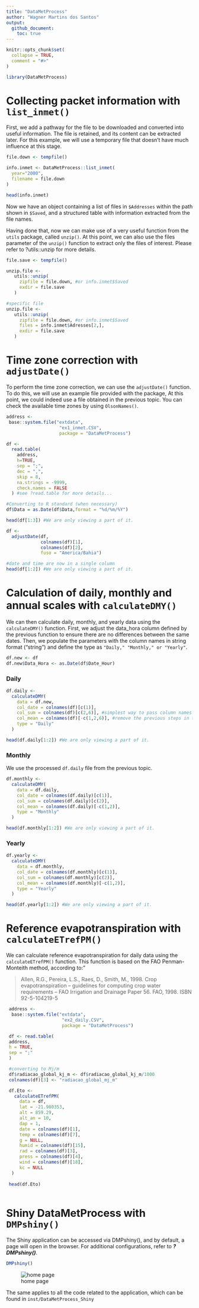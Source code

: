 ```yaml
---
title: "DataMetProcess"
author: "Wagner Martins dos Santos"
output: 
  github_document:
    toc: true
---
```


```r
knitr::opts_chunk$set(
  collapse = TRUE,
  comment = "#>"
)
```

```r
library(DataMetProcess)
```

# Collecting packet information with `list_inmet()`

First, we add a pathway for the file to be downloaded and converted into useful information. The file is retained, and its content can be extracted later. For this example, we will use a temporary file that doesn't have much influence at this stage.

```r
file.down <- tempfile()

info.inmet <- DataMetProcess::list_inmet(
  year="2000",
  filename = file.down
)

head(info.inmet)
```

Now we have an object containing a list of files in `$Addresses` within the path shown in `$Saved`, and a structured table with information extracted from the file names.

Having done that, now we can make use of a very useful function from the `utils` package, called `unzip()`. At this point, we can also use the files parameter of the `unzip()` function to extract only the files of interest. Please refer to ?utils::unzip for more details.

```r

file.save <- tempfile()

unzip.file <-
   utils::unzip(
     zipfile = file.down, #or info.inmet$Saved
     exdir = file.save
   )

#specific file
unzip.file <-
   utils::unzip(
     zipfile = file.down, #or info.inmet$Saved
     files = info.inmet$Adresses[2,],
     exdir = file.save
   )
```

# Time zone correction with `adjustDate()`

To perform the time zone correction, we can use the `adjustDate()` function. To do this, we will use an example file provided with the package, At this point, we could indeed use a file obtained in the previous topic. You can check the available time zones by using `OlsonNames()`.

```r
address <-
 base::system.file("extdata",
                    "ex1_inmet.CSV",
                    package = "DataMetProcess")

df <-
  read.table(
    address,
    h=TRUE,
    sep = ";",
    dec = ",",
    skip = 8, 
    na.strings = -9999,
    check.names = FALSE
  ) #see ?read.table for more details...

#Converting to R standard (when necessary)
df$Data = as.Date(df$Data,format = "%d/%m/%Y")

head(df[1:3]) #We are only viewing a part of it.

df <-
  adjustDate(df,
             colnames(df)[1],
             colnames(df)[2],
             fuso = "America/Bahia")

#date and time are now in a single column
head(df[1:2]) #We are only viewing a part of it.
```

# Calculation of daily, monthly and annual scales with `calculateDMY()`

We can then calculate daily, monthly, and yearly data using the `calculateDMY()` function. First, we adjust the data_hora column defined by the previous function to ensure there are no differences between the same dates. Then, we populate the parameters with the column names in string format ("string") and define the type as `"Daily," "Monthly," or "Yearly"`.

```r
df.new <- df
df.new$Data_Hora <- as.Date(df$Date_Hour)
```

### Daily

```r
df.daily <-
  calculateDMY(
    data = df.new,
    col_date = colnames(df)[c(1)],
    col_sum = colnames(df)[c(2,6)], #simplest way to pass column names as string
    col_mean = colnames(df)[-c(1,2,6)], #remove the previous steps in the parameter above
    type = "Daily"
  )

head(df.daily[1:2]) #We are only viewing a part of it.

```

### Monthly

We use the processed `df.daily` file from the previous topic.

```r
df.monthly <-
  calculateDMY(
    data = df.daily,
    col_date = colnames(df.daily)[c(1)],
    col_sum = colnames(df.daily)[c(2)],
    col_mean = colnames(df.daily)[-c(1,2)],
    type = "Monthly"
  )

head(df.monthly[1:2]) #We are only viewing a part of it.

```

### Yearly

```r
df.yearly <-
  calculateDMY(
    data = df.monthly,
    col_date = colnames(df.monthly)[c(1)],
    col_sum = colnames(df.monthly)[c(2)],
    col_mean = colnames(df.monthly)[-c(1,2)],
    type = "Yearly"
  )

head(df.yearly[1:2]) #We are only viewing a part of it.
```

# Reference evapotranspiration with `calculateETrefPM()`

We can calculate reference evapotranspiration for daily data using the `calculateETrefPM()` function. This function is based on the FAO Penman-Monteith method, according to:"

> Allen, R.G., Pereira, L.S., Raes, D., Smith, M., 1998. Crop evapotranspiration – guidelines for computing crop water requirements – FAO Irrigation and Drainage Paper 56. FAO, 1998. ISBN 92-5-104219-5

```r
 address <-
  base::system.file("extdata",
                     "ex2_daily.CSV",
                     package = "DataMetProcess")

 df <- read.table(
 address,
 h = TRUE,
 sep = ";"
 )

 #converting to Mj/m
 df$radiacao_global_kj_m <- df$radiacao_global_kj_m/1000
 colnames(df)[3] <- "radiacao_global_mj_m"

 df.Eto <-
   calculateETrefPM(
     data = df,
     lat = -21.980353,
     alt = 859.29,
     alt_an = 10,
     dap = 1,
     date = colnames(df)[1],
     temp = colnames(df)[7],
     g = NULL,
     humid = colnames(df)[15],
     rad = colnames(df)[3],
     press = colnames(df)[4],
     wind = colnames(df)[18],
     kc = NULL
  )
 
 head(df.Eto)
 
```


# Shiny DataMetProcess with `DMPshiny()`

The Shiny application can be accessed via DMPshiny(), and by default, a page will open in the browser. For additional configurations, refer to ***?DMPshiny()***.

```r
DMPshiny()
```

![home page](home_page.png)

The same applies to all the code related to the application, which can be found in `inst/DataMetProcess_Shiny`
